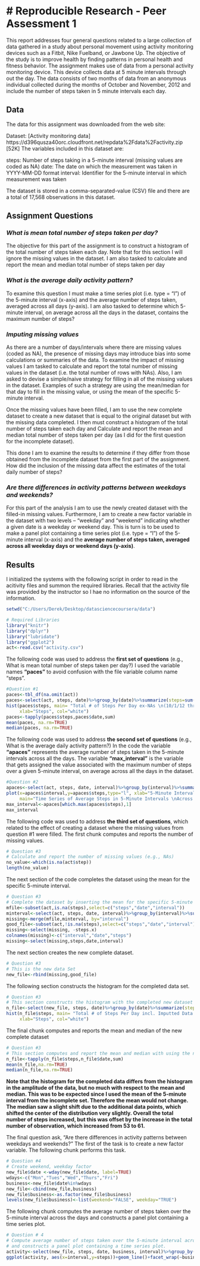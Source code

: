 # Reproducible Research - Peer Assessment 1
==================================================================================================================

This report addresses four general questions related to a large collection of data gathered in a study about personal movement using activity monitoring devices such as a Fitbit, Nike Fuelband, or Jawbone Up. The objective of the study is to improve health by finding patterns in personal health and fitness behavior. The assignment makes use of data from a personal activity monitoring device. This device collects data at 5 minute intervals through out the day. The data consists of two months of data from an anonymous individual collected during the months of October and November, 2012 and include the number of steps taken in 5 minute intervals each day.

## Data

The data for this assignment was downloaded from the web site:

Dataset: [Activity monitoring data] https://d396qusza40orc.cloudfront.net/repdata%2Fdata%2Factivity.zip [52K]
The variables included in this dataset are:

steps: Number of steps taking in a 5-minute interval (missing values are coded as NA)
date: The date on which the measurement was taken in YYYY-MM-DD format
interval: Identifier for the 5-minute interval in which measurement was taken

The dataset is stored in a comma-separated-value (CSV) file and there are a total of 17,568 observations in this dataset.

## Assignment Questions

### *What is mean total number of steps taken per day?*

The objective for this part of the assignment is to construct a histogram of the total number of steps taken each day. Note that for this section I will ignore the missing values in the dataset. I am also tasked to calculate and report the mean and median total number of steps taken per day

### *What is the average daily activity pattern?*

To examine this question I must make a time series plot (i.e. type = "l") of the 5-minute interval (x-axis) and the average number of steps taken, averaged across all days (y-axis). I am also tasked to determine which 5-minute interval, on average across all the days in the dataset, contains the maximum number of steps?

### *Imputing missing values*

As there are a number of days/intervals where there are missing values (coded as NA), the presence of missing days may introduce bias into some calculations or summaries of the data. To examine the impact of missing values I am tasked to calculate and report the total number of missing values in the dataset (i.e. the total number of rows with NAs). Also, I am asked to devise a simple/naive strategy for filling in all of the missing values in the dataset. Examples of such a strategy are using the mean/median for that day to fill in the missing value, or using the mean of the specific 5-minute interval.

Once the missing values have been filled, I am to use the new complete dataset to create a new dataset that is equal to the original dataset but with the missing data completed. I then must construct a histogram of the total number of steps taken each day and Calculate and report the mean and median total number of steps taken per day (as I did for the first question for the incomplete dataset). 

This done I am to examine the results to determine if they differ from those obtained from the incomplete dataset from the first part of the assignment. How did the inclusion of the missing data affect the estimates of the total daily number of steps?

### *Are there differences in activity patterns between weekdays and weekends?*

For this part of the analysis I am to use the newly created dataset with the filled-in missing values. Furthermore, I am to create a new factor variable in the dataset with two levels -- "weekday" and "weekend" indicating whether a given date is a weekday or weekend day. This is turn is to be used to make a panel plot containing a time series plot (i.e. type = "l") of the 5-minute interval (x-axis) and the **average number of steps taken, averaged across all weekday days or weekend days (y-axis)**. 

## Results

I initialized the systems with the following script in order to read in the acitivity files and summon the required libraries. Recall that the activity file was provided by the instructor so I hae no information on the source of the information.

```r
setwd("C:/Users/Derek/Desktop/datasciencecoursera/data")

# Required Libraries
library("knitr")
library("dplyr")
library("lubridate")
library("ggplot2")
act<-read.csv("activity.csv")
```

The following code was used to address the **first set of questions** (e.g., What is mean total number of steps taken per day?) I used the variable names **"paces"** to avoid confusion with the file variable column name "steps".

```r
#Question #1
paces<-tbl_df(na.omit(act))
paces<-select(act, steps, date)%>%group_by(date)%>%summarize(steps=sum(steps))
hist(paces$steps, main= "Total # of Steps Per Day ex-NAs \n(10/1/12 through 11/30/12)", 
     xlab="Steps", col="white")
paces<-tapply(paces$steps,paces$date,sum)
mean(paces, na.rm=TRUE)
median(paces, na.rm=TRUE)
```

The following code was used to address **the second set of questions** (e.g., What is the average daily activity pattern?) In the code the variable **"apaces"** represents the average number of steps taken in the 5-minute intervals across all the days. The variable **"max_interval"** is the variable that gets assigned the value associated with the maximum number of steps over a given 5-minute interval, on average across all the days in the dataset.

```r
#Question #2
apaces<-select(act, steps, date, interval)%>%group_by(interval)%>%summarize(steps=mean(steps,na.rm=TRUE))
plot(x=apaces$interval,y=apaces$steps,type="l", xlab="5-Minute Interval", ylab="Average # of Steps", 
     main="Time Series of Average Steps in 5-Minute Intervals \nAcross All Days (10/1/12 -11/30/12)")
max_interval<-apaces[which.max(apaces$steps),1]
max_interval
```

The following code was used to address **the third set of questions**, which related to the effect of creating a dataset where the missing values from question #1 were filled. The first chunk computes and reports the number of missing values.

```r
# Question #3
# Calculate and report the number of missing values (e.g., NAs)
no_value<-which(is.na(act$step))
length(no_value)

```

The next section of the code completes the dataset using the mean for the specific 5-minute interval.

```r
# Question #3
# Complete the dataset by inserting the mean for the specific 5-minute interval
mfile<-subset(act,is.na(steps),select=c("steps","date","interval"))
minterval<-select(act, steps, date, interval)%>%group_by(interval)%>%summarize(steps=mean(steps,na.rm=TRUE))
missing<-merge(mfile,minterval, by="interval")
good_file<-subset(act,!is.na(steps),select=c("steps","date","interval"))
missing<-select(missing, -steps.x)
colnames(missing)<-c("interval","date","steps")
missing<-select(missing,steps,date,interval)

```

The next section creates the new complete dataset.

```r
# Question #3
# This is the new data Set
new_file<-rbind(missing,good_file)
```

The following section constructs the histogram for the completed data set.

```r
# Question #3
# This section constructs the histogram with the completed new dataset
n_file<-select(new_file, steps, date)%>%group_by(date)%>%summarize(steps=sum(steps,na.rm=TRUE))
hist(n_file$steps, main= "Total # of Steps Per Day incl. Imputted Data \n(10/1/12 through 11/30/12)", 
     xlab="Steps", col="white")
```

The final chunk computes and reports the mean and median of the new complete dataset 

```r
# Question #3
# This section computes and report the mean and median with using the new dataset
n_file<-tapply(n_file$steps,n_file$date,sum)
mean(n_file,na.rm=TRUE)
median(n_file,na.rm=TRUE)
```

**Note that the histogram for the completed data differs from the histogram in the amplitude of the data, but no much with respect to the mean and median. This was to be expected since I used the mean of the 5-minute interval from the incomplete set. Therefore the mean would not change. The median saw a slight shift due to the additional data points, which shifted the center of the distribution very slightly. Overall the total number of steps increased, but this was offset by the increase in the total number of observation, which increased from 53 to 61.**

The final question ask, "Are there differences in activity patterns between weekdays and weekends?" The first of the task is to create a new factor variable. The following chunk performs this task.

```r
# Question #4
# Create weekend, weekday factor
new_file$date <-wday(new_file$date, label=TRUE)
wdays<-c("Mon","Tues","Wed","Thurs","Fri")
business<-new_file$date%in%wdays
new_file<-cbind(new_file,business)
new_file$business<-as.factor(new_file$business)
levels(new_file$business)<-list(weekend="FALSE", weekday="TRUE")
```

The following chunk computes the average number of steps taken over the 5-minute interval across the days and constructs a panel plot containing a time series plot.

```r
# Question # 4
# Compute average number of steps taken over the 5-minute interval across the days
# and constructs a panel plot containing a time series plot.
activity<-select(new_file, steps, date, business, interval)%>%group_by(interval,business)%>%summarize(steps=mean(steps,na.rm=TRUE))
ggplot(activity, aes(x=interval,y=steps))+geom_line()+facet_wrap(~business,nrow=2)+ylab("Average Number of Steps")

```


